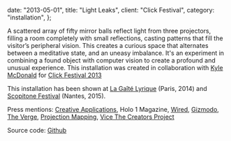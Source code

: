   date: "2013-05-01",
  title: "Light Leaks",
  client: "Click Festival",
  category: "installation",
};

<Vimeo videoId="66167082" />

A scattered array of fifty mirror balls reflect light from three projectors, filling a room completely with small reflections, casting patterns that fill the visitor’s peripheral vision. This creates a curious space that alternates between a meditative state, and an uneasy imbalance. It's an experiment in combining a found object with computer vision to create a profound and unusual experience. This installation was created in collaboration with [Kyle McDonald](http://kylemcdonald.net/) for [Click Festival 2013](http://clickfestival.dk/)

This installation has been shown at [La Gaîté Lyrique](https://gaite-lyrique.net/en/capitaine-futur-and-the-extraordinary-journey) (Paris, 2014) and [Scopitone Festival](http://www.stereolux.org/scopitone-2016) (Nantes, 2015).

Press mentions: [Creative Applications](http://www.creativeapplications.net/environment/light-leaks-filling-a-room-with-projected-light/),
Holo 1 Magazine,
[Wired](http://www.wired.com/2013/05/showtime-kyle-mcdonald-light-leaks/),
[Gizmodo](http://gizmodo.com/disco-balls-can-actually-facilitate-art-not-just-boogy-509916202),
[The Verge](http://www.theverge.com/2013/7/23/4550210/watch-fifty-disco-balls-create-a-room-full-of-beautiful-static),
[Projection Mapping](http://projection-mapping.org/light-leaks-kyle-mcdonald/),
[Vice The Creators Project](http://thecreatorsproject.vice.com/blog/projection-mapped-disco-balls)

Source code: [Github](https://github.com/kylemcdonald/LightLeaks)
